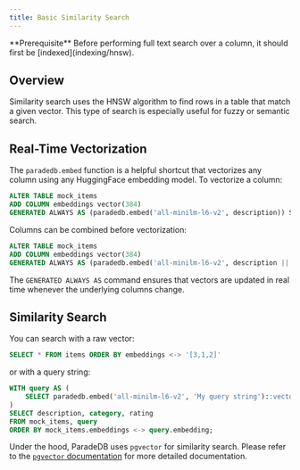```yaml
---
title: Basic Similarity Search
---
```


<Info>
  **Prerequisite** Before performing full text search over a column, it should
  first be [indexed](indexing/hnsw).
</Info>

## Overview

Similarity search uses the HNSW algorithm to find rows in a table that match a given vector.
This type of search is especially useful for fuzzy or semantic search.

## Real-Time Vectorization

The `paradedb.embed` function is a helpful shortcut that vectorizes any column using any HuggingFace
embedding model. To vectorize a column:

```sql
ALTER TABLE mock_items
ADD COLUMN embeddings vector(384)
GENERATED ALWAYS AS (paradedb.embed('all-minilm-l6-v2', description)) STORED;
```

Columns can be combined before vectorization:

```sql
ALTER TABLE mock_items
ADD COLUMN embeddings vector(384)
GENERATED ALWAYS AS (paradedb.embed('all-minilm-l6-v2', description || ' ' || category)) STORED;
```

The `GENERATED ALWAYS AS` command ensures that vectors are updated in real time whenever the underlying
columns change.

## Similarity Search

You can search with a raw vector:

```sql
SELECT * FROM items ORDER BY embeddings <-> '[3,1,2]'
```

or with a query string:

```sql
WITH query AS (
    SELECT paradedb.embed('all-minilm-l6-v2', 'My query string')::vector AS embedding
)
SELECT description, category, rating
FROM mock_items, query
ORDER BY mock_items.embeddings <-> query.embedding;
```

Under the hood, ParadeDB uses `pgvector` for similarity search. Please refer to the
[`pgvector` documentation](https://github.com/pgvector/pgvector) for more detailed documentation.
